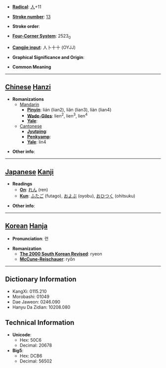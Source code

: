 * '''[[Wiktionary:Chinese radical index| Radical]]''': [[Wiktionary:Chinese radical index 人|人]]+11

* '''[[Wiktionary:Chinese total strokes index|Stroke number]]''': [[Wiktionary:Chinese total strokes index 13|13]]

* '''Stroke order''': 

* '''[[Wiktionary:Chinese four corner index|Four-Corner System]]''': 2523<sub>0</sub>

* '''[[Wiktionary:Chinese Cangjie index|Cangjie input]]''': 人卜十十 (OYJJ)

* '''Graphical Significance and Origin''': 

* '''Common Meaning'''

----

== [[Chinese]] [[Hanzi]] ==

* '''Romanizations'''
** [[Mandarin]]
*** '''[[Pinyin]]''': lián (lian2), liǎn (lian3), liàn (lian4)
*** '''[[Wade-Giles]]''': lien<sup>2</sup>, lien<sup>3</sup>, lien<sup>4</sup>
*** '''[[Yale]]''': 
**[[Cantonese]]
***'''[[Jyutping]]''':
***'''[[Penkyamp]]''': 
***'''[[Yale]]''': lin4

* '''Other info''': 

----

== [[Japanese]] [[Kanji]] ==

* '''Readings'''
** '''[[On]]''': [[れん]] (ren)
** '''[[Kun]]''': [[ふたご]] (futago), [[およぶ]] (oyobu), [[おひつく]] (ohitsuku)

* '''Other info''':  

----

== [[Korean]] [[Hanja]] ==

* '''Pronunciation''': 련

* '''Romanization'''
** '''[[The 2000 South Korean Revised Romanization|The 2000 South Korean Revised]]''': ryeon
** '''[[McCune-Reischauer]]''': ryŏn

----

== Dictionary Information ==

* KangXi: 0115.210
* Morobashi: 01049
* Dae Jaweon: 0246.090
* Hanyu Da Zidian: 10208.080

== Technical Information ==

* '''Unicode''':
** Hex: 50C6
** Decimal: 20678
* '''Big5''':
** Hex: DCB6
** Decimal: 56502